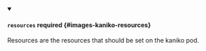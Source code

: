 


<details className="config-field" data-expandable="true" open>
<summary>

#### `resources` <span className="config-field-required" data-required="false">required</span> <span className="config-field-type"></span> <span className="config-field-default"></span> <span className="config-field-enum"></span> {#images-kaniko-resources}

Resources are the resources that should be set on the kaniko pod.

</summary>

<PartialResourcesreference />


</details>
